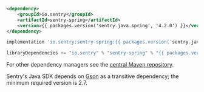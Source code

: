 ```xml {tabTitle:Maven}
<dependency>
    <groupId>io.sentry</groupId>
    <artifactId>sentry-spring</artifactId>
    <version>{{ packages.version('sentry.java.spring', '4.2.0') }}</version>
</dependency>
```

```groovy {tabTitle:Gradle}
implementation 'io.sentry:sentry-spring:{{ packages.version('sentry.java.spring', '4.2.0') }}'
```

```scala {tabTitle: SBT}
libraryDependencies += "io.sentry" % "sentry-spring" % "{{ packages.version('sentry.java.spring', '4.2.0') }}"
```

For other dependency managers see the [central Maven repository](https://search.maven.org/artifact/io.sentry/sentry-spring).

<Note>

Sentry's Java SDK depends on [Gson](https://github.com/google/gson) as a transitive dependency; the minimum required version is 2.7.

</Note>
